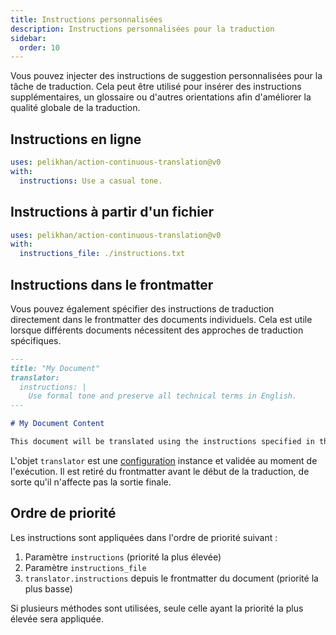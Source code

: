```yaml
---
title: Instructions personnalisées
description: Instructions personnalisées pour la traduction
sidebar:
  order: 10
---
```


Vous pouvez injecter des instructions de suggestion personnalisées pour la tâche de traduction. Cela peut être utilisé pour insérer des instructions supplémentaires, un glossaire ou d'autres orientations afin d'améliorer la qualité globale de la traduction.

## Instructions en ligne

```yaml title=".github/workflows/ct.yml" "instructions: Use a casual tone."
uses: pelikhan/action-continuous-translation@v0
with:
  instructions: Use a casual tone.
```

## Instructions à partir d'un fichier

```yaml title=".github/workflows/ct.yml" "instructions_file: ./instructions.txt"
uses: pelikhan/action-continuous-translation@v0
with:
  instructions_file: ./instructions.txt
```

## Instructions dans le frontmatter

Vous pouvez également spécifier des instructions de traduction directement dans le frontmatter des documents individuels. Cela est utile lorsque différents documents nécessitent des approches de traduction spécifiques.

```markdown title="example.md"
---
title: "My Document"
translator:
  instructions: |
    Use formal tone and preserve all technical terms in English.
---

# My Document Content

This document will be translated using the instructions specified in the frontmatter.
```

L'objet `translator` est une [configuration](../../reference/configuration/) instance et validée au moment de l'exécution. Il est retiré du frontmatter avant le début de la traduction, de sorte qu'il n'affecte pas la sortie finale.

## Ordre de priorité

Les instructions sont appliquées dans l'ordre de priorité suivant :

1. Paramètre `instructions` (priorité la plus élevée)
2. Paramètre `instructions_file`
3. `translator.instructions` depuis le frontmatter du document (priorité la plus basse)

Si plusieurs méthodes sont utilisées, seule celle ayant la priorité la plus élevée sera appliquée.
